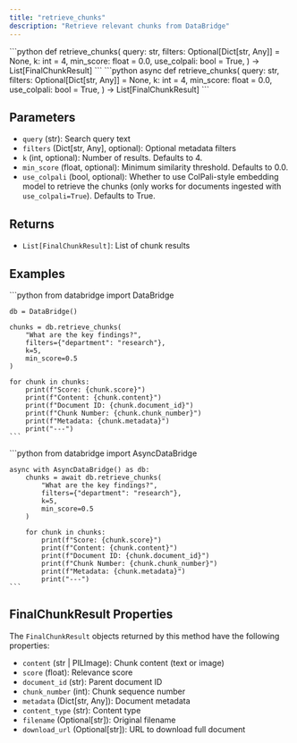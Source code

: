 ```yaml
---
title: "retrieve_chunks"
description: "Retrieve relevant chunks from DataBridge"
---
```


<Tabs>
  <Tab title="Sync">
    ```python
    def retrieve_chunks(
        query: str,
        filters: Optional[Dict[str, Any]] = None,
        k: int = 4,
        min_score: float = 0.0,
        use_colpali: bool = True,
    ) -> List[FinalChunkResult]
    ```
  </Tab>
  <Tab title="Async">
    ```python
    async def retrieve_chunks(
        query: str,
        filters: Optional[Dict[str, Any]] = None,
        k: int = 4,
        min_score: float = 0.0,
        use_colpali: bool = True,
    ) -> List[FinalChunkResult]
    ```
  </Tab>
</Tabs>

## Parameters

- `query` (str): Search query text
- `filters` (Dict[str, Any], optional): Optional metadata filters
- `k` (int, optional): Number of results. Defaults to 4.
- `min_score` (float, optional): Minimum similarity threshold. Defaults to 0.0.
- `use_colpali` (bool, optional): Whether to use ColPali-style embedding model to retrieve the chunks (only works for documents ingested with `use_colpali=True`). Defaults to True.

## Returns

- `List[FinalChunkResult]`: List of chunk results

## Examples

<Tabs>
  <Tab title="Sync">
    ```python
    from databridge import DataBridge
    
    db = DataBridge()
    
    chunks = db.retrieve_chunks(
        "What are the key findings?",
        filters={"department": "research"},
        k=5,
        min_score=0.5
    )
    
    for chunk in chunks:
        print(f"Score: {chunk.score}")
        print(f"Content: {chunk.content}")
        print(f"Document ID: {chunk.document_id}")
        print(f"Chunk Number: {chunk.chunk_number}")
        print(f"Metadata: {chunk.metadata}")
        print("---")
    ```
  </Tab>
  <Tab title="Async">
    ```python
    from databridge import AsyncDataBridge
    
    async with AsyncDataBridge() as db:
        chunks = await db.retrieve_chunks(
            "What are the key findings?",
            filters={"department": "research"},
            k=5,
            min_score=0.5
        )
        
        for chunk in chunks:
            print(f"Score: {chunk.score}")
            print(f"Content: {chunk.content}")
            print(f"Document ID: {chunk.document_id}")
            print(f"Chunk Number: {chunk.chunk_number}")
            print(f"Metadata: {chunk.metadata}")
            print("---")
    ```
  </Tab>
</Tabs>

## FinalChunkResult Properties

The `FinalChunkResult` objects returned by this method have the following properties:

- `content` (str | PILImage): Chunk content (text or image)
- `score` (float): Relevance score
- `document_id` (str): Parent document ID
- `chunk_number` (int): Chunk sequence number
- `metadata` (Dict[str, Any]): Document metadata
- `content_type` (str): Content type
- `filename` (Optional[str]): Original filename
- `download_url` (Optional[str]): URL to download full document 